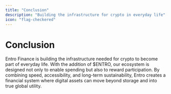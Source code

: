 ```yaml
---
title: "Conclusion"
description: "Building the infrastructure for crypto in everyday life"
icon: "flag-checkered"
---
```


# Conclusion

Entro Finance is building the infrastructure needed for crypto to become part of everyday life. With the addition of $ENTRO, our ecosystem is designed not only to enable spending but also to reward participation. By combining speed, accessibility, and long-term sustainability, Entro creates a financial system where digital assets can move beyond storage and into true global utility.
